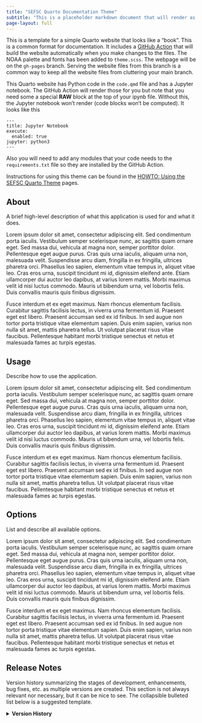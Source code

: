 ```yaml
---
title: "SEFSC Quarto Documentation Theme"
subtitle: "This is a placeholder markdown document that will render as the index.html page for the documentation site. Replace content as desired."
page-layout: full
---
```


This is a template for a simple Quarto website that looks like a "book". This is a common format for documentation. It includes a [GitHub Action](https://github.com/nmfs-opensci/NOAA-quarto-simple-python/blob/main/.github/workflows/render-and-publish.yml) that will build the website automatically when you make changes to the files. The NOAA palette and fonts has been added to `theme.scss`. The webpage will be on the `gh-pages` branch. Serving the website files from this branch is a common way to keep all the website files from cluttering your main branch. 

This Quarto website has Python code in the `code.qmd` file and has a Jupyter notebook. The GitHub Action will render those for you but note that you need some a special **RAW** block at the top of your ipynb file. Without this, the Jupyter notebook won't render (code blocks won't be computed). It looks like this
```
---
title: Jupyter Notebook
execute:
  enabled: true
jupyter: python3
---
```
Also you will need to add any modules that your code needs to the `requirements.txt` file so they are installed by the GitHub Action.

Instructions for using this theme can be found in the [HOWTO: Using the SEFSC Quarto Theme](/content/howto/setup.qmd) pages.

## About

A brief high-level description of what this application is used for and what it does.

Lorem ipsum dolor sit amet, consectetur adipiscing elit. Sed condimentum porta iaculis. Vestibulum semper scelerisque nunc, ac sagittis quam ornare eget. Sed massa dui, vehicula at magna non, semper porttitor dolor. Pellentesque eget augue purus. Cras quis urna iaculis, aliquam urna non, malesuada velit. Suspendisse arcu diam, fringilla in ex fringilla, ultrices pharetra orci. Phasellus leo sapien, elementum vitae tempus in, aliquet vitae leo. Cras eros urna, suscipit tincidunt mi id, dignissim eleifend ante. Etiam ullamcorper dui auctor leo dapibus, at varius lorem mattis. Morbi maximus velit id nisi luctus commodo. Mauris ut bibendum urna, vel lobortis felis. Duis convallis mauris quis finibus dignissim.

Fusce interdum et ex eget maximus. Nam rhoncus elementum facilisis. Curabitur sagittis facilisis lectus, in viverra urna fermentum id. Praesent eget est libero. Praesent accumsan sed ex id finibus. In sed augue non tortor porta tristique vitae elementum sapien. Duis enim sapien, varius non nulla sit amet, mattis pharetra tellus. Ut volutpat placerat risus vitae faucibus. Pellentesque habitant morbi tristique senectus et netus et malesuada fames ac turpis egestas.

## Usage

Describe how to use the application.

Lorem ipsum dolor sit amet, consectetur adipiscing elit. Sed condimentum porta iaculis. Vestibulum semper scelerisque nunc, ac sagittis quam ornare eget. Sed massa dui, vehicula at magna non, semper porttitor dolor. Pellentesque eget augue purus. Cras quis urna iaculis, aliquam urna non, malesuada velit. Suspendisse arcu diam, fringilla in ex fringilla, ultrices pharetra orci. Phasellus leo sapien, elementum vitae tempus in, aliquet vitae leo. Cras eros urna, suscipit tincidunt mi id, dignissim eleifend ante. Etiam ullamcorper dui auctor leo dapibus, at varius lorem mattis. Morbi maximus velit id nisi luctus commodo. Mauris ut bibendum urna, vel lobortis felis. Duis convallis mauris quis finibus dignissim.

Fusce interdum et ex eget maximus. Nam rhoncus elementum facilisis. Curabitur sagittis facilisis lectus, in viverra urna fermentum id. Praesent eget est libero. Praesent accumsan sed ex id finibus. In sed augue non tortor porta tristique vitae elementum sapien. Duis enim sapien, varius non nulla sit amet, mattis pharetra tellus. Ut volutpat placerat risus vitae faucibus. Pellentesque habitant morbi tristique senectus et netus et malesuada fames ac turpis egestas.

## Options

List and describe all available options.

Lorem ipsum dolor sit amet, consectetur adipiscing elit. Sed condimentum porta iaculis. Vestibulum semper scelerisque nunc, ac sagittis quam ornare eget. Sed massa dui, vehicula at magna non, semper porttitor dolor. Pellentesque eget augue purus. Cras quis urna iaculis, aliquam urna non, malesuada velit. Suspendisse arcu diam, fringilla in ex fringilla, ultrices pharetra orci. Phasellus leo sapien, elementum vitae tempus in, aliquet vitae leo. Cras eros urna, suscipit tincidunt mi id, dignissim eleifend ante. Etiam ullamcorper dui auctor leo dapibus, at varius lorem mattis. Morbi maximus velit id nisi luctus commodo. Mauris ut bibendum urna, vel lobortis felis. Duis convallis mauris quis finibus dignissim.

Fusce interdum et ex eget maximus. Nam rhoncus elementum facilisis. Curabitur sagittis facilisis lectus, in viverra urna fermentum id. Praesent eget est libero. Praesent accumsan sed ex id finibus. In sed augue non tortor porta tristique vitae elementum sapien. Duis enim sapien, varius non nulla sit amet, mattis pharetra tellus. Ut volutpat placerat risus vitae faucibus. Pellentesque habitant morbi tristique senectus et netus et malesuada fames ac turpis egestas.

## Release Notes

Version history summarizing the stages of development, enhancements, bug fixes, etc. as multiple versions are created. This section is not always relevant nor necessary, but it can be nice to see. The collapsible bulleted list below is a suggested template.

<details>
  <summary>
    <b> Version History </b>
  </summary>
  <ul>
    <li> <b>Version 1.0</b> (Sep 2023): Initial version </li>
    <li> <b>Version 1.1</b> (Mon YYYY): Revised to include:
      <ul>
        <li> Lorem ipsum dolor sit amet, consectetur adipiscing elit. Sed condimentum porta iaculis. Vestibulum semper scelerisque nunc, ac sagittis quam ornare eget. Sed massa dui, vehicula at magna non, semper porttitor dolor. Pellentesque eget augue purus. </li>
        <li> Cras quis urna iaculis, aliquam urna non, malesuada velit. Suspendisse arcu diam, fringilla in ex fringilla, ultrices pharetra orci. Phasellus leo sapien, elementum vitae tempus in, aliquet vitae leo. Cras eros urna, suscipit tincidunt mi id, dignissim eleifend ante. </li> 
        <li> Etiam ullamcorper dui auctor leo dapibus, at varius lorem mattis. Morbi maximus velit id nisi luctus commodo. Mauris ut bibendum urna, vel lobortis felis. Duis convallis mauris quis finibus dignissim. </li>
      </ul> </li>
    <li> <b>Version 2.0</b> (Mon YYYY): Fusce interdum et ex eget maximus. Nam rhoncus elementum facilisis. Curabitur sagittis facilisis lectus, in viverra urna fermentum id. Praesent eget est libero. Praesent accumsan sed ex id finibus. In sed augue non tortor porta tristique vitae elementum sapien. Duis enim sapien, varius non nulla sit amet, mattis pharetra tellus. Ut volutpat placerat risus vitae faucibus. Pellentesque habitant morbi tristique senectus et netus et malesuada fames ac turpis egestas. </li>
  </ul>
</details>